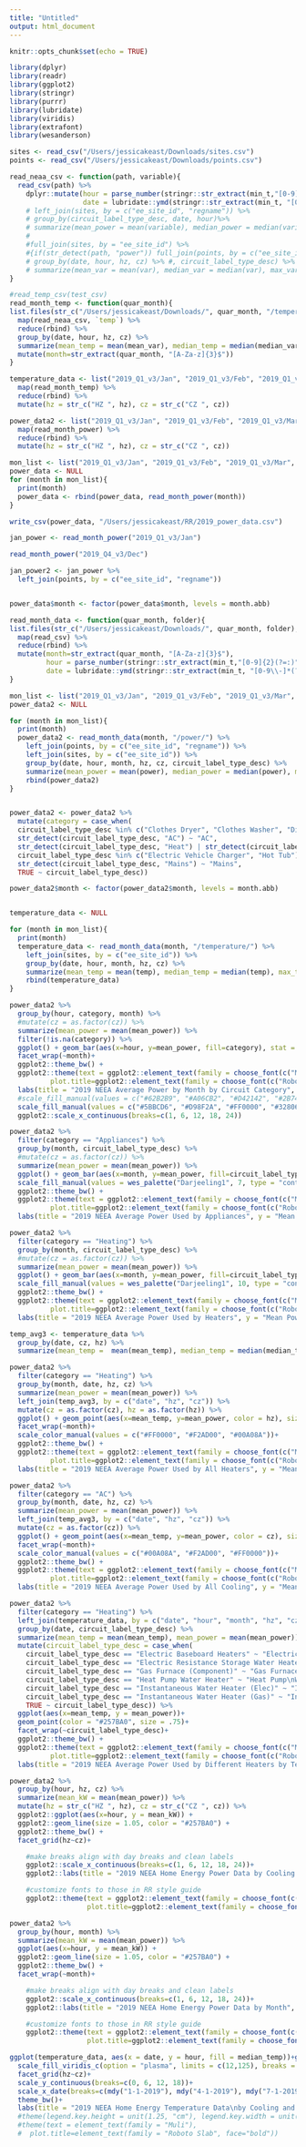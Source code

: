 ```yaml
---
title: "Untitled"
output: html_document
---
```


```r
knitr::opts_chunk$set(echo = TRUE)
```

```r
library(dplyr)
library(readr)
library(ggplot2)
library(stringr)
library(purrr)
library(lubridate)
library(viridis)
library(extrafont)
library(wesanderson)


```


```r
sites <- read_csv("/Users/jessicakeast/Downloads/sites.csv")
points <- read_csv("/Users/jessicakeast/Downloads/points.csv")

read_neaa_csv <- function(path, variable){
  read_csv(path) %>%
    dplyr::mutate(hour = parse_number(stringr::str_extract(min_t,"[0-9]{2}(?=:)")),
                  date = lubridate::ymd(stringr::str_extract(min_t, "[0-9\\-]*(?= )"))) #%>% 
    # left_join(sites, by = c("ee_site_id", "regname")) %>% 
    # group_by(circuit_label_type_desc, date, hour)%>% 
    # summarize(mean_power = mean(variable), median_power = median(variable), max_power=max(variable), min_power=min(variable))
    # 
    #full_join(sites, by = "ee_site_id") %>% 
    #{if(str_detect(path, "power")) full_join(points, by = c("ee_site_id", "regname"))} #%>% 
    # group_by(date, hour, hz, cz) %>% #, circuit_label_type_desc) %>% 
    # summarize(mean_var = mean(var), median_var = median(var), max_var=max(var), min_var=min(var))
}

#read_temp_csv(test_csv)
read_month_temp <- function(quar_month){
list.files(str_c("/Users/jessicakeast/Downloads/", quar_month, "/temperature/"), full.names = TRUE) %>% 
  map(read_neaa_csv, `temp`) %>% 
  reduce(rbind) %>% 
  group_by(date, hour, hz, cz) %>% 
  summarize(mean_temp = mean(mean_var), median_temp = median(median_var), max_temp=max(max_var), min_temp=min(min_var)) %>% 
  mutate(month=str_extract(quar_month, "[A-Za-z]{3}$"))
}

temperature_data <- list("2019_Q1_v3/Jan", "2019_Q1_v3/Feb", "2019_Q1_v3/Mar", "2019_Q2_v3/Apr", "2019_Q2_v3/May", "2019_Q2_v3/Jun", "2019_Q3_v3/Jul", "2019_Q3_v3/Aug", "2019_Q3_v3/Sep", "2019_Q4_v3/Oct", "2019_Q4_v3/Nov", "2019_Q4_v3/Dec") %>% 
  map(read_month_temp) %>% 
  reduce(rbind) %>% 
  mutate(hz = str_c("HZ ", hz), cz = str_c("CZ ", cz))


```

```r


power_data2 <- list("2019_Q1_v3/Jan", "2019_Q1_v3/Feb", "2019_Q1_v3/Mar", "2019_Q2_v3/Apr", "2019_Q2_v3/May", "2019_Q2_v3/Jun", "2019_Q3_v3/Jul", "2019_Q3_v3/Aug", "2019_Q3_v3/Sep", "2019_Q4_v3/Oct", "2019_Q4_v3/Nov", "2019_Q4_v3/Dec") %>% 
  map(read_month_power) %>% 
  reduce(rbind) %>% 
  mutate(hz = str_c("HZ ", hz), cz = str_c("CZ ", cz))

mon_list <- list("2019_Q1_v3/Jan", "2019_Q1_v3/Feb", "2019_Q1_v3/Mar", "2019_Q2_v3/Apr", "2019_Q2_v3/May", "2019_Q2_v3/Jun", "2019_Q3_v3/Jul", "2019_Q3_v3/Aug", "2019_Q3_v3/Sep", "2019_Q4_v3/Oct", "2019_Q4_v3/Nov", "2019_Q4_v3/Dec")
power_data <- NULL
for (month in mon_list){
  print(month)
  power_data <- rbind(power_data, read_month_power(month))
}

write_csv(power_data, "/Users/jessicakeast/RR/2019_power_data.csv")

jan_power <- read_month_power("2019_Q1_v3/Jan")

read_month_power("2019_Q4_v3/Dec")

jan_power2 <- jan_power %>% 
  left_join(points, by = c("ee_site_id", "regname"))


power_data$month <- factor(power_data$month, levels = month.abb)
```


```r
read_month_data <- function(quar_month, folder){
list.files(str_c("/Users/jessicakeast/Downloads/", quar_month, folder), full.names = TRUE) %>% 
  map(read_csv) %>% 
  reduce(rbind) %>% 
  mutate(month=str_extract(quar_month, "[A-Za-z]{3}$"),
         hour = parse_number(stringr::str_extract(min_t,"[0-9]{2}(?=:)")),
         date = lubridate::ymd(stringr::str_extract(min_t, "[0-9\\-]*(?= )")))
}

mon_list <- list("2019_Q1_v3/Jan", "2019_Q1_v3/Feb", "2019_Q1_v3/Mar", "2019_Q2_v3/Apr", "2019_Q2_v3/May", "2019_Q2_v3/Jun", "2019_Q3_v3/Jul", "2019_Q3_v3/Aug", "2019_Q3_v3/Sep", "2019_Q4_v3/Oct", "2019_Q4_v3/Nov", "2019_Q4_v3/Dec")
power_data2 <- NULL

for (month in mon_list){
  print(month)
  power_data2 <- read_month_data(month, "/power/") %>% 
    left_join(points, by = c("ee_site_id", "regname")) %>% 
    left_join(sites, by = c("ee_site_id")) %>% 
    group_by(date, hour, month, hz, cz, circuit_label_type_desc) %>% 
    summarize(mean_power = mean(power), median_power = median(power), max_power=max(power), min_power=min(power)) %>% 
    rbind(power_data2)
}


power_data2 <- power_data2 %>% 
  mutate(category = case_when(
  circuit_label_type_desc %in% c("Clothes Dryer", "Clothes Washer", "Dishwasher", "Garbage Disposal", "Microwave", "Refrigerator/Freezer", "Stove/Oven/Range") ~ "Appliances",
  str_detect(circuit_label_type_desc, "AC") ~ "AC",
  str_detect(circuit_label_type_desc, "Heat") | str_detect(circuit_label_type_desc, "Furnace") ~ "Heating",
  circuit_label_type_desc %in% c("Electric Vehicle Charger", "Hot Tub") | str_detect(circuit_label_type_desc, "Other") ~ "Other",
  str_detect(circuit_label_type_desc, "Mains") ~ "Mains",
  TRUE ~ circuit_label_type_desc))

power_data2$month <- factor(power_data2$month, levels = month.abb)



```

```r
temperature_data <- NULL

for (month in mon_list){
  print(month)
  temperature_data <- read_month_data(month, "/temperature/") %>% 
    left_join(sites, by = c("ee_site_id")) %>% 
    group_by(date, hour, month, hz, cz) %>% 
    summarize(mean_temp = mean(temp), median_temp = median(temp), max_temp=max(temp), min_temp=min(temp)) %>% 
    rbind(temperature_data)
}
```



```r
power_data2 %>% 
  group_by(hour, category, month) %>% 
  #mutate(cz = as.factor(cz)) %>% 
  summarize(mean_power = mean(mean_power)) %>% 
  filter(!is.na(category)) %>% 
  ggplot() + geom_bar(aes(x=hour, y=mean_power, fill=category), stat = "identity")+
  facet_wrap(~month)+
  ggplot2::theme_bw() +
  ggplot2::theme(text = ggplot2::element_text(family = choose_font(c("Muli", "sans"))),
          plot.title=ggplot2::element_text(family = choose_font(c("Roboto Slab", "serif")), face="bold"))+
  labs(title = "2019 NEEA Average Power by Month by Circuit Category", y = "Mean Power (kW)", x = "Hour", fill = NULL)+
  #scale_fill_manual(values = c("#62B2B9", "#A06CB2", "#D42142", "#2B74A1", "#3F8F55", "#EBBA28"))
  scale_fill_manual(values = c("#5BBCD6", "#D98F2A", "#FF0000", "#32806E", "#91A737", "#F49C00"))+
  ggplot2::scale_x_continuous(breaks=c(1, 6, 12, 18, 24))
```



```r
power_data2 %>% 
  filter(category == "Appliances") %>% 
  group_by(month, circuit_label_type_desc) %>% 
  #mutate(cz = as.factor(cz)) %>% 
  summarize(mean_power = mean(mean_power)) %>% 
  ggplot() + geom_bar(aes(x=month, y=mean_power, fill=circuit_label_type_desc), stat = "identity")+
  scale_fill_manual(values = wes_palette("Darjeeling1", 7, type = "continuous"))+
  ggplot2::theme_bw() +
  ggplot2::theme(text = ggplot2::element_text(family = choose_font(c("Muli", "sans"))),
          plot.title=ggplot2::element_text(family = choose_font(c("Roboto Slab", "serif")), face="bold"))+
  labs(title = "2019 NEEA Average Power Used by Appliances", y = "Mean Power (kW)", x = NULL, fill = NULL)
```



```r
power_data2 %>% 
  filter(category == "Heating") %>% 
  group_by(month, circuit_label_type_desc) %>% 
  #mutate(cz = as.factor(cz)) %>% 
  summarize(mean_power = mean(mean_power)) %>% 
  ggplot() + geom_bar(aes(x=month, y=mean_power, fill=circuit_label_type_desc), stat = "identity")+
  scale_fill_manual(values = wes_palette("Darjeeling1", 10, type = "continuous"))+
  ggplot2::theme_bw() +
  ggplot2::theme(text = ggplot2::element_text(family = choose_font(c("Muli", "sans"))),
          plot.title=ggplot2::element_text(family = choose_font(c("Roboto Slab", "serif")), face="bold"))+
  labs(title = "2019 NEEA Average Power Used by Heaters", y = "Mean Power (kW)", x = NULL, fill = NULL)
```



```r
temp_avg3 <- temperature_data %>% 
  group_by(date, cz, hz) %>% 
  summarize(mean_temp =  mean(mean_temp), median_temp = median(median_temp))

power_data2 %>% 
  filter(category == "Heating") %>% 
  group_by(month, date, hz, cz) %>% 
  summarize(mean_power = mean(mean_power)) %>% 
  left_join(temp_avg3, by = c("date", "hz", "cz")) %>% 
  mutate(cz = as.factor(cz), hz = as.factor(hz)) %>%   
  ggplot() + geom_point(aes(x=mean_temp, y=mean_power, color = hz), size = .75)+
  facet_wrap(~month)+
  scale_color_manual(values = c("#FF0000", "#F2AD00", "#00A08A"))+
  ggplot2::theme_bw() +
  ggplot2::theme(text = ggplot2::element_text(family = choose_font(c("Muli", "sans"))),
          plot.title=ggplot2::element_text(family = choose_font(c("Roboto Slab", "serif")), face="bold"))+
  labs(title = "2019 NEEA Average Power Used by All Heaters", y = "Mean Power (kW)", x = "Mean Temperature (F)", color = "Heating Zone", caption = "Each dot represents the average power and temperature, respectively, for one day")
```


```r
power_data2 %>% 
  filter(category == "AC") %>% 
  group_by(month, date, hz, cz) %>% 
  summarize(mean_power = mean(mean_power)) %>% 
  left_join(temp_avg3, by = c("date", "hz", "cz")) %>% 
  mutate(cz = as.factor(cz)) %>% 
  ggplot() + geom_point(aes(x=mean_temp, y=mean_power, color = cz), size = .75)+
  facet_wrap(~month)+
  scale_color_manual(values = c("#00A08A", "#F2AD00", "#FF0000"))+
  ggplot2::theme_bw() +
  ggplot2::theme(text = ggplot2::element_text(family = choose_font(c("Muli", "sans"))),
          plot.title=ggplot2::element_text(family = choose_font(c("Roboto Slab", "serif")), face="bold"))+
  labs(title = "2019 NEEA Average Power Used by All Cooling", y = "Mean Power (kW)", x = "Mean Temperature (F)", color = "Cooling Zone", caption = "Each dot represents the average power and temperature, respectively, for one day")

```

```r
power_data2 %>% 
  filter(category == "Heating") %>% 
  left_join(temperature_data, by = c("date", "hour", "month", "hz", "cz")) %>% 
  group_by(date, circuit_label_type_desc) %>% 
  summarize(mean_temp = mean(mean_temp), mean_power = mean(mean_power)) %>% 
  mutate(circuit_label_type_desc = case_when(
    circuit_label_type_desc == "Electric Baseboard Heaters" ~ "Electric\nBaseboard Heaters",
    circuit_label_type_desc == "Electric Resistance Storage Water Heaters" ~ "Electric Resistance\nStorage Water Heaters",
    circuit_label_type_desc == "Gas Furnace (Component)" ~ "Gas Furnace\n(Component)",
    circuit_label_type_desc == "Heat Pump Water Heater" ~ "Heat Pump\nWater Heater",
    circuit_label_type_desc == "Instantaneous Water Heater (Elec)" ~ "Instantaneous\nWater Heater (Elec)",
    circuit_label_type_desc == "Instantaneous Water Heater (Gas)" ~ "Instantaneous\nWater Heater (Gas)",
    TRUE ~ circuit_label_type_desc)) %>% 
  ggplot(aes(x=mean_temp, y = mean_power))+
  geom_point(color = "#257BA0", size = .75)+
  facet_wrap(~circuit_label_type_desc)+
  ggplot2::theme_bw() +
  ggplot2::theme(text = ggplot2::element_text(family = choose_font(c("Muli", "sans"))),
          plot.title=ggplot2::element_text(family = choose_font(c("Roboto Slab", "serif")), face="bold"))+
  labs(title = "2019 NEEA Average Power Used by Different Heaters by Temperature", y = "Mean Power (kW)", x = "Mean Temperature (F)", caption = "Each dot represents the average power and temperature, respectively, for one heating type for one day")
```


```r
power_data2 %>% 
  group_by(hour, hz, cz) %>% 
  summarize(mean_kW = mean(mean_power)) %>% 
  mutate(hz = str_c("HZ ", hz), cz = str_c("CZ ", cz)) %>% 
  ggplot2::ggplot(aes(x=hour, y = mean_kW)) + 
  ggplot2::geom_line(size = 1.05, color = "#257BA0") +
  ggplot2::theme_bw() +
  facet_grid(hz~cz)+

    #make breaks align with day breaks and clean labels
    ggplot2::scale_x_continuous(breaks=c(1, 6, 12, 18, 24))+
    ggplot2::labs(title = "2019 NEEA Home Energy Power Data by Cooling and Heating Zones", subtitle = stringr::str_c("Average Hourly Total Consumption"), y = "Mean Power (kW)", x = "Hour") +

    #customize fonts to those in RR style guide
    ggplot2::theme(text = ggplot2::element_text(family = choose_font(c("Muli", "sans"))),
                   plot.title=ggplot2::element_text(family = choose_font(c("Roboto Slab", "serif")), face="bold"))
```

```r
power_data2 %>% 
  group_by(hour, month) %>% 
  summarize(mean_kW = mean(mean_power)) %>% 
  ggplot(aes(x=hour, y = mean_kW)) + 
  ggplot2::geom_line(size = 1.05, color = "#257BA0") +
  ggplot2::theme_bw() +
  facet_wrap(~month)+

    #make breaks align with day breaks and clean labels
    ggplot2::scale_x_continuous(breaks=c(1, 6, 12, 18, 24))+
    ggplot2::labs(title = "2019 NEEA Home Energy Power Data by Month", subtitle = stringr::str_c("Average Hourly Total Consumption"), y = "Mean Power (kW)", x = "Hour") +

    #customize fonts to those in RR style guide
    ggplot2::theme(text = ggplot2::element_text(family = choose_font(c("Muli", "sans"))),
                   plot.title=ggplot2::element_text(family = choose_font(c("Roboto Slab", "serif")), face="bold"))
```


```r
ggplot(temperature_data, aes(x = date, y = hour, fill = median_temp))+geom_tile()+
  scale_fill_viridis_c(option = "plasma", limits = c(12,125), breaks = c(20, 40, 60, 80, 100, 120))+
  facet_grid(hz~cz)+
  scale_y_continuous(breaks=c(0, 6, 12, 18))+
  scale_x_date(breaks=c(mdy("1-1-2019"), mdy("4-1-2019"), mdy("7-1-2019"), mdy("10-1-2019")), labels = c("Jan", "Apr", "Jul", "Oct"))+
  theme_bw()+
  labs(title = "2019 NEEA Home Energy Temperature Data\nby Cooling and Heating Zones", x = NULL, y = "Hour", fill = "Temperature\n(Fahrenheit)")
  #theme(legend.key.height = unit(1.25, "cm"), legend.key.width = unit(1, "cm"))+
  #theme(text = element_text(family = "Muli"),
  #  plot.title=element_text(family = "Roboto Slab", face="bold"))
```